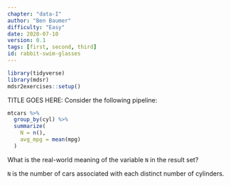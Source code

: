 ```yaml
---
chapter: "data-I"
author: "Ben Baumer"
difficulty: "Easy"
date: 2020-07-10 
version: 0.1
tags: [first, second, third]
id: rabbit-swim-glasses
---
```


```r
library(tidyverse)
library(mdsr)
mdsr2exercises::setup()
```

TITLE GOES HERE: Consider the following pipeline:

```r
mtcars %>%
  group_by(cyl) %>%
  summarize(
    N = n(),
    avg_mpg = mean(mpg)
  )
```

What is the real-world meaning of the variable `N` in the result set? 

<!--answer-start-->
`N` is the number of cars associated with each distinct number of cylinders. 
<!--answer-end-->
